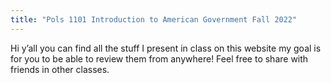 ```yaml
---
title: "Pols 1101 Introduction to American Government Fall 2022"
---
```


Hi y’all you can find all the stuff I present in class on this website my goal is for you to be able to review them from anywhere! Feel free to share with friends in other classes.